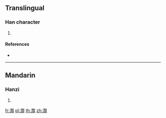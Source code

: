 ==Translingual==

===Han character===
{{Han char|rn=85|rad=水|as=16|sn=19|four=31186|canj=EHUC,XEHUC}}

# {{defn|Han|sort=水16}}

====References====
* {{Han ref|kx=0660.210|dkj=18673|dj=1070.150|hdz=31784.050|uh=7029|ud=28713|bh=F264|bd=62052}}

----

==Mandarin==

===Hanzi===
{{cmn-hanzi|pin=[[duì]] ([[dui4]])|wg=tui<sup>4</sup>}}

# {{defn|lang=cmn|sort=水16}}

[[fr:瀩]]
[[pl:瀩]]
[[th:瀩]]
[[zh:瀩]]